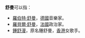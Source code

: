 '''舒曼'''可以指：
* [[羅伯特·舒曼|羅伯特·舒曼]]，[[德國|德國]]音樂家。
* [[羅貝爾·舒曼|羅貝爾·舒曼]]，[[法國|法國]]政治家。
* [[鍾舒漫|鍾舒漫]]，原名鍾舒曼，[[香港|香港]]女歌手。

{{Disambiguation|Cat=二字人名译名消歧义}}